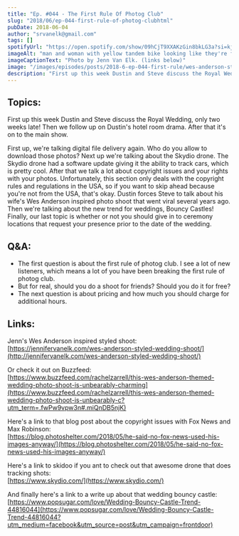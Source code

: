 ```yaml
---
title: "Ep. #044 - The First Rule Of Photog Club"
slug: "2018/06/ep-044-first-rule-of-photog-clubhtml"
pubDate: 2018-06-04
author: "srvanelk@gmail.com"
tags: []
spotifyUrl: "https://open.spotify.com/show/09hCjT9XXAKzGin8bkLG3a?si=kjRZvQ1JTb6Ov3HVzSSlWA"
imageAlt: "man and woman with yellow tandem bike looking like they're fresh off a Wes Anderson film set"
imageCaptionText: "Photo by Jenn Van Elk. (links below)"
image: "/images/episodes/posts/2018-6-ep-044-first-rule/wes-anderson-style.webp"
description: "First up this week Dustin and Steve discuss the Royal Wedding, only two weeks late! Then we follow up on Dustin's hotel room drama. After that it's on to the main show."
---
```


## Topics:
First up this week Dustin and Steve discuss the Royal Wedding, only two weeks late! Then we follow up on Dustin's hotel room drama. After that it's on to the main show.

First up, we're talking digital file delivery again. Who do you allow to download those photos? Next up we're talking about the Skydio drone. The Skydio drone had a software update giving it the ability to track cars, which is pretty cool. After that we talk a lot about copyright issues and your rights with your photos. Unfortunately, this section only deals with the copyright rules and regulations in the USA, so if you want to skip ahead because you're not from the USA, that's okay. Dustin forces Steve to talk about his wife's Wes Anderson inspired photo shoot that went viral several years ago. Then we're talking about the new trend for weddings, Bouncy Castles! Finally, our last topic is whether or not you should give in to ceremony locations that request your presence prior to the date of the wedding.

## Q&A:
- The first question is about the first rule of photog club. I see a lot of new listeners, which means a lot of you have been breaking the first rule of photog club.
- But for real, should you do a shoot for friends? Should you do it for free?
- The next question is about pricing and how much you should charge for additional hours.

## Links:  
Jenn's Wes Anderson inspired styled shoot:  
[https://jennifervanelk.com/wes-anderson-styled-wedding-shoot/](http://jennifervanelk.com/wes-anderson-styled-wedding-shoot/)

Or check it out on Buzzfeed:  
[https://www.buzzfeed.com/rachelzarrell/this-wes-anderson-themed-wedding-photo-shoot-is-unbearably-charming](https://www.buzzfeed.com/rachelzarrell/this-wes-anderson-themed-wedding-photo-shoot-is-unbearably-c?utm_term=.fwPw9vpw3n#.miQnDB5njK)

Here's a link to that blog post about the copyright issues with Fox News and Max Robinson:  
[https://blog.photoshelter.com/2018/05/he-said-no-fox-news-used-his-images-anyway/](https://blog.photoshelter.com/2018/05/he-said-no-fox-news-used-his-images-anyway/)

Here's a link to skidoo if you ant to check out that awesome drone that does tracking shots:  
[https://www.skydio.com/](https://www.skydio.com/)

And finally here's a link to a write up about that wedding bouncy castle:  
[https://www.popsugar.com/love/Wedding-Bouncy-Castle-Trend-44816044](https://www.popsugar.com/love/Wedding-Bouncy-Castle-Trend-44816044?utm_medium=facebook&utm_source=post&utm_campaign=frontdoor)
